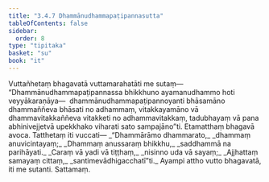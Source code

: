 ```yaml
---
title: "3.4.7 Dhammānudhammapaṭipannasutta"
tableOfContents: false
sidebar:
  order: 8
type: "tipitaka"
basket: "su"
book: "it"
---
```



<DynamicBreadcrumb />

<Division number="86" book="it">

<Paragraph number="597" book="it">
Vuttañhetaṃ bhagavatā vuttamarahatāti me sutaṃ—
</Paragraph>

<Paragraph number="598" book="it">
“Dhammānudhammapaṭipannassa bhikkhuno ayamanudhammo hoti veyyākaraṇāya—  dhammānudhammapaṭipannoyanti bhāsamāno dhammaññeva bhāsati no adhammaṃ, vitakkayamāno vā dhammavitakkaññeva vitakketi no adhammavitakkaṃ, tadubhayaṃ vā pana abhinivejjetvā upekkhako viharati sato sampajāno”ti. Etamatthaṃ bhagavā avoca. Tatthetaṃ iti vuccati—
</Paragraph>

<Paragraph number="599" type="verses" book="it">
_“Dhammārāmo dhammarato,_  
_dhammaṃ anuvicintayaṃ;_  
_Dhammaṃ anussaraṃ bhikkhu,_  
_saddhammā na parihāyati._  

</Paragraph>

<Paragraph number="600" type="verses" book="it">
_Caraṃ vā yadi vā tiṭṭhaṃ,_  
_nisinno uda vā sayaṃ;_  
_Ajjhattaṃ samayaṃ cittaṃ,_  
_santimevādhigacchatī”ti._  

</Paragraph>

<Paragraph number="601" book="it">
Ayampi attho vutto bhagavatā, iti me sutanti.

</Paragraph>
</Division>

<Paragraph number="602" type="center" book="it">
Sattamaṃ.
</Paragraph>